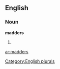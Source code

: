 ==English==

===Noun===
'''madders'''

# {{plural of|[[madder]]}}

{{anagrams:en/addemrs}}
[[Category:English plurals]]

[[ar:madders]]